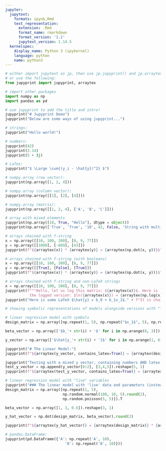 ```yaml
---
jupyter:
  jupytext:
    formats: ipynb,Rmd
    text_representation:
      extension: .Rmd
      format_name: rmarkdown
      format_version: '1.2'
      jupytext_version: 1.14.5
  kernelspec:
    display_name: Python 3 (ipykernel)
    language: python
    name: python3
---
```


```python
# either import jupytext as jp, then use jp.jupyprint() and jp.arraytex()
# or use the following:
from jupyprint import jupyprint, arraytex

# import other packages
import numpy as np
import pandas as pd

# use jupyprint to add the title and intro!
jupyprint("# Jupyprint Demo")
jupyprint("Below are some ways of using jupyprint...")
```

```python
# strings:
jupyprint("Hello world!")
```

```python
# numbers:
jupyprint(42)
jupyprint(3.14)
jupyprint(5 + 3j)  
```

```python
# LaTex:
jupyprint("$ \Large \sum{(y_i - \hat{y})^2} $")
```

```python
# numpy.array (row vector):
jupyprint(np.array([1, 2, 4]))
```

```python
# numpy.array (column vector):
jupyprint(np.array([[1], [2], [4]]))
```

```python
# numpy.array (matrix):
jupyprint(np.array([[1, 2, 4], ['A', 'B', 'C']]))
```

```python
# array with mixed elements
jupyprint(np.array([10, True, "Hello"], dtype = object)) 
jupyprint(np.array(['True', 'True', '10', 42, False, 'String with multiple words!'], dtype=object))
```

```python
# arrays chained with f-string
x = np.array([[10, 100, 200], [8, 9, 77]])
y = np.array([[1000], [-889], [43]])
jupyprint(f"${arraytex(x)} * {arraytex(y)} = {arraytex(np.dot(x, y))}$")
```

```python
# arrays chained with f-string (with booleans)
x = np.array([[10, 100, 200], [8, 9, 77]])
y = np.array([[True], [False], [True]])
jupyprint(f"${arraytex(x)} * {arraytex(y)} = {arraytex(np.dot(x, y))}$")
```

```python
# arrays chained with f-string and non-LaTeX strings
x = np.array([[10, 100, 200], [8, 9, 77]])
jupyprint(f"""Hello, let us log this matrix: ${arraytex(x)}$. Here is
           the logged version: $ln({arraytex(x)}) = {arraytex(np.log(x).round(2))}$""")
jupyprint("Here is some LaTeX $\hat{y} = b_0 + b_1x_1$." + f"It is chained with LaTeX printouts of some matrix multiplication with the numpy arrays above: ${arraytex(x)} * {arraytex(y)} = {arraytex(np.dot(x, y))}$")
```

```python
# showing symbolic representations of models alongside versions with "live" variables

# linear regression model with symbols
design_matrix = np.array([np.repeat(1, 5), np.repeat("$x_1$", 5), np.repeat("$x_2$", 5)]).T

beta_vector = np.array(['$b_'+ str(i) + '$' for i in np.arange(0, 3)]).reshape(3, 1)

y_vector = np.array(['$\hat{y_'+ str(i) + '}$' for i in np.arange(1, 6)]).reshape(5, 1)

jupyprint("# The Linear Model:")
jupyprint(f"${arraytex(y_vector, contains_latex=True)} = {arraytex(design_matrix, contains_latex=True)} * {arraytex(beta_vector, contains_latex=True)}$")

jupyprint("Testing with a mixed y vector, containing numbers AND latex strings...")
test_y_vector = np.append(y_vector[0:2], [3,4,5]).reshape(5, 1)
jupyprint(f"${arraytex(test_y_vector, contains_latex=True)} = {arraytex(design_matrix, contains_latex=True)} * {arraytex(beta_vector, contains_latex=True)}$")

# linear regression model with "live" variables
jupyprint("### The linear model with 'live' data and parameters (instead of symbols):")
design_matrix = np.array([np.repeat(1, 5),
                          np.random.normal(100, 10, 5).round(2),
                          np.random.poisson(5, 5)]).T

beta_vector = np.array([1, 3, 0.6]).reshape(3, 1)

y_hat_vector = np.dot(design_matrix, beta_vector).round(2)

jupyprint(f"${arraytex(y_hat_vector)} = {arraytex(design_matrix)} * {arraytex(beta_vector)}$")
```

```python
# pandas.DataFrame:
jupyprint(pd.DataFrame({'A': np.repeat('A', 10),
                           'B': np.repeat('B', 10)}))
```
